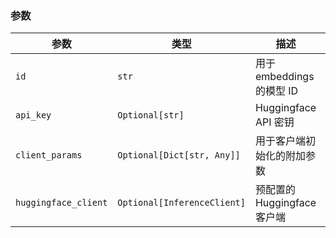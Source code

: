 ### 参数

| 参数 | 类型 | 描述 | 默认值 |
|-----------|------|-------------|---------|
| `id` | `str` | 用于 embeddings 的模型 ID | `"jinaai/jina-embeddings-v2-base-code"` |
| `api_key` | `Optional[str]` | Huggingface API 密钥 | 环境变量 `HUGGINGFACE_API_KEY` |
| `client_params` | `Optional[Dict[str, Any]]` | 用于客户端初始化的附加参数 | `None` |
| `huggingface_client` | `Optional[InferenceClient]` | 预配置的 Huggingface 客户端 | `None` |
